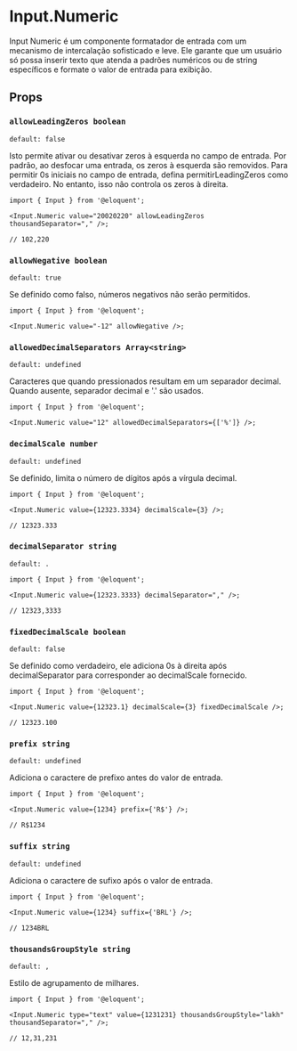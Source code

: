 
<Meta of={Numeric} />

# Input.Numeric

<Canvas of={Numeric.WithNumeric}/>

<Controls />

Input Numeric é um componente formatador de entrada com um mecanismo de intercalação sofisticado e leve. Ele garante que um usuário só possa inserir texto que atenda a padrões numéricos ou de string específicos e formate o valor de entrada para exibição.

## Props

### `allowLeadingZeros boolean`

`default: false`

Isto permite ativar ou desativar zeros à esquerda no campo de entrada. Por padrão, ao desfocar uma entrada, os zeros à esquerda são removidos. Para permitir 0s iniciais no campo de entrada, defina permitirLeadingZeros como verdadeiro. No entanto, isso não controla os zeros à direita.

```tsx
import { Input } from '@eloquent';

<Input.Numeric value="20020220" allowLeadingZeros thousandSeparator="," />;

// 102,220
```

### `allowNegative boolean`

`default: true`

Se definido como falso, números negativos não serão permitidos.

```tsx
import { Input } from '@eloquent';

<Input.Numeric value="-12" allowNegative />;
```

### `allowedDecimalSeparators Array<string>`

`default: undefined`

Caracteres que quando pressionados resultam em um separador decimal. Quando ausente, separador decimal e '.' são usados.

```tsx
import { Input } from '@eloquent';

<Input.Numeric value="12" allowedDecimalSeparators={['%']} />;
```

### `decimalScale number`

`default: undefined`

Se definido, limita o número de dígitos após a vírgula decimal.

```tsx
import { Input } from '@eloquent';

<Input.Numeric value={12323.3334} decimalScale={3} />;

// 12323.333
```

### `decimalSeparator string`

`default: .`

```tsx
import { Input } from '@eloquent';

<Input.Numeric value={12323.3333} decimalSeparator="," />;

// 12323,3333
```

### `fixedDecimalScale boolean`

`default: false`

Se definido como verdadeiro, ele adiciona 0s à direita após decimalSeparator para corresponder ao decimalScale fornecido.

```tsx
import { Input } from '@eloquent';

<Input.Numeric value={12323.1} decimalScale={3} fixedDecimalScale />;

// 12323.100
```

### `prefix string`

`default: undefined`

Adiciona o caractere de prefixo antes do valor de entrada.

```tsx
import { Input } from '@eloquent';

<Input.Numeric value={1234} prefix={'R$'} />;

// R$1234
```

### `suffix string`

`default: undefined`

Adiciona o caractere de sufixo após o valor de entrada.

```tsx 
import { Input } from '@eloquent';

<Input.Numeric value={1234} suffix={'BRL'} />;

// 1234BRL
```

### `thousandsGroupStyle string`

`default: ,`

Estilo de agrupamento de milhares.

```tsx
import { Input } from '@eloquent';

<Input.Numeric type="text" value={1231231} thousandsGroupStyle="lakh" thousandSeparator="," />;

// 12,31,231
```
